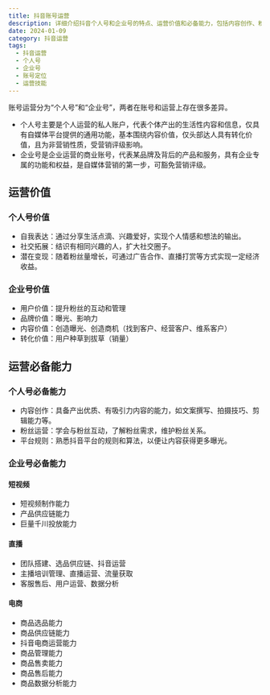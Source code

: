 ```yaml
---
title: 抖音账号运营
description: 详细介绍抖音个人号和企业号的特点、运营价值和必备能力，包括内容创作、粉丝运营、短视频制作和电商运营等核心技能
date: 2024-01-09
category: 抖音运营
tags:
  - 抖音运营
  - 个人号
  - 企业号
  - 账号定位
  - 运营技能
---
```


账号运营分为“个人号”和“企业号”，两者在账号和运营上存在很多差异。

- 个人号主要是个人运营的私人账户，代表个体产出的生活性内容和信息，仅具有自媒体平台提供的通用功能，基本围绕内容价值，仅头部达人具有转化价值，且为非营销性质，受营销评级影响。
- 企业号是企业运营的商业账号，代表某品牌及背后的产品和服务，具有企业专属的功能和权益，是自媒体营销的第一步，可豁免营销评级。

## 运营价值

### 个人号价值

- 自我表达：通过分享生活点滴、兴趣爱好，实现个人情感和想法的输出。
- 社交拓展：结识有相同兴趣的人，扩大社交圈子。
- 潜在变现：随着粉丝量增长，可通过广告合作、直播打赏等方式实现一定经济收益。

### 企业号价值

- 用户价值：提升粉丝的互动和管理
- 品牌价值：曝光、影响力
- 内容价值：创造曝光、创造商机（找到客户、经营客户、维系客户）
- 转化价值：用户种草到拔草（销量）

## 运营必备能力

### 个人号必备能力

- 内容创作：具备产出优质、有吸引力内容的能力，如文案撰写、拍摄技巧、剪辑能力等。
- 粉丝运营：学会与粉丝互动，了解粉丝需求，维护粉丝关系。
- 平台规则：熟悉抖音平台的规则和算法，以便让内容获得更多曝光。

### 企业号必备能力

#### 短视频

- 短视频制作能力
- 产品供应链能力
- 巨量千川投放能力

#### 直播

- 团队搭建、选品供应链、抖音运营
- 主播培训管理、直播运营、流量获取
- 客服售后、用户运营、数据分析

#### 电商

- 商品选品能力
- 商品供应链能力
- 抖音电商运营能力
- 商品管理能力
- 商品售卖能力
- 商品售后能力
- 商品数据分析能力
